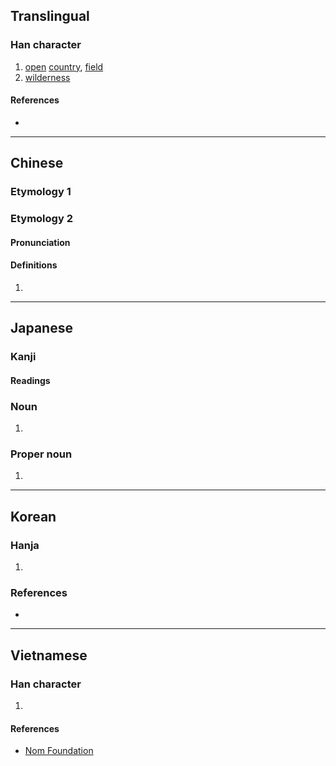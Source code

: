 {{also|野}}
{{character info}}
==Translingual==

===Han character===
{{Han char|rn=32|rad=土|as=08|sn=11|four=44104|canj=DDG|ids=⿱林土}}

# [[open]] [[country]], [[field]]
# [[wilderness]]

====References====
* {{Han ref|kx=0230.130|dkj=05154|hdz=10450.050|uh=57DC|ud=22492|bh=D4B1|bd=54449}}

----

==Chinese==

===Etymology 1===
{{zh-see|野|v}}

===Etymology 2===

{{zh-forms}}

====Pronunciation====
{{zh-pron
|m=yě
|m-s=
|c=je5
|c-t=
|g=
|h=pfs=
|j=
|md=
|mn=
|mn-t=
|w=
|x=
|mc=y
|oc=y
|cat=pn
}}

====Definitions====
{{zh-hanzi}}

# {{surname|zh}}

----

==Japanese==

===Kanji===
{{ja-kanji|grade=|rs=土08}}

====Readings====
{{ja-readings
|goon=じょ, や
|kanon=しょ, や
|kun=の-}}

===Noun===
{{ja-noun|の}}

# {{alternative form of|ja|野}}

===Proper noun===
{{ja-pos|の|proper}}

# {{surname|ja|sort=の}}

----

==Korean==

===Hanja===
{{ko-hanja|들|야}}

# {{alt form|ko|野||{{hanja form of|야|[[field]]}}}}

===References===
* {{R:ko:Inmyeongyonghanjapyo|28}}

----

==Vietnamese==

===Han character===
{{vi-hantu|[[dã]]|rs=土08}}

# {{rfdef|vi|sort=土08}}

====References====
* [http://nomfoundation.org/common/nom_details.php?codepoint=57dc Nom Foundation]